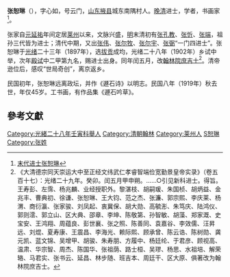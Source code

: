 '''张恕琳'''（{{bd|1875年||1919年||catIdx=Z}}），字心如，号云门，[[山东|山东]][[掖县|掖县]]城东南隅村人。[[晚清|晚清]]进士，学者，书画家<ref>[http://www.shm.com.cn/newscenter/2009-07/16/content_2595314.htm 末代进士张恕琳]</ref>。

张家自[[元朝|元]][[延祐|延祐]]年间定居[[莱州|莱州]]以来，文脉兴盛，[[明朝|明]]末清初有[[张孔教|张孔教]]、[[张忻|张忻]]、[[张端|张端]]，祖孙三代皆为进士；清代中期，又出[[張偉_(嘉慶進士)|张伟]]、[[张尔牧|张尔牧]]、[[张尔宇|张尔宇]]、[[张弼|张弼]]“一门四进士”。张恕琳于[[光绪|光绪]]二十三年（1897年），选[[拔贡|拔贡]]成均，光绪二十八年（1902年）乡试中举，次年[[殿试|殿试]]中二甲第九名，赐进士出身。同年闰五月，改[[翰林院|翰林院]][[庶吉士|庶吉士]]<ref>《大清德宗同天崇运大中至正经文纬武仁孝睿智端俭宽勤景皇帝实录》（卷五百十七）：光绪二十九年。癸卯。闰五月甲申朔。……○引见新科进士。得旨。王寿彭、左霈、杨兆麟、业经授职外。黎湛枝、胡嗣瑗、朱国桢、胡炳益、金兆丰、曹典初、徐谦、张恕琳、王大钧、范之杰、张濂、郭宗熙、李庆莱、杨渭、商衍瀛、张家骏、刘凤起、衷冀保、胡大勋、高毓浵、朱笃庆、陆鸿仪、郭则澐、郭立山、区大典、邵章、李坤、陈敬第、孙智敏、胡藻、郑家溉、史宝安、王鸿翔、周蕴良、彭世襄、张之照、陈善同、袁嘉谷、李效儒、汪昇远、刘焜、夏寿康、王震昌、李海光、赖际熙、顾承曾、陈云诰、陈树勋、龚元凯、蓝文锦、吴增甲、胡骏、朱寿朋、方履中、杨廷纶、于君彦、顾视高、温肃、华宗智、周杰、陈国华、张祖荫、路士桓、吴璆、杨思、水祖培、解荣辂、马君实、张书云、延昌、林步随、班吉本、周廷干、区大原、俱著改为翰林院庶吉士。</ref>。清帝逊位后，感叹“世局奇创”，离京返乡。

民国初年，张恕琳远离政坛，并作《遯石诗》以明志。民国八年（1919年）秋去世，年仅45岁。工书画，有作品集《遯石吟草》。

==參考文獻==
{{reflist}}
{{清朝人物小作品}}
{{光绪二十九年癸卯科殿试金榜}}
{{DEFAULTSORT:Zhang張}}
[[Category:光緒二十八年壬寅科舉人|Category:光緒二十八年壬寅科舉人]]
[[Category:清朝翰林|Category:清朝翰林]]
[[Category:莱州人|Category:莱州人]]
[[Category:掖縣張氏|S恕琳]]
[[Category:张姓|Category:张姓]]